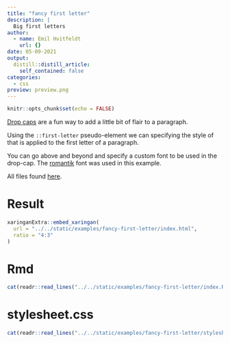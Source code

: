 ```yaml
---
title: "fancy first letter"
description: |
  Big first letters
author:
  - name: Emil Hvitfeldt
    url: {}
date: 05-09-2021
output:
  distill::distill_article:
    self_contained: false
categories:
  - css
preview: preview.png
---
```


```r
knitr::opts_chunk$set(echo = FALSE)
```

[Drop caps](https://www.smashingmagazine.com/2012/04/drop-caps-historical-use-and-current-best-practices/) are a fun way to add a little bit of flair to a paragraph.

Using the `::first-letter` pseudo-element we can specifying the style of that is applied to the first letter of a paragraph.

You can go above and beyond and specify a custom font to be used in the drop-cap. The [romantik](https://www.1001fonts.com/romantik-font.html) font was used in this example.

All files found [here](https://github.com/EmilHvitfeldt/xaringan-gallery/tree/master/fancy-first-letter).

# Result

```r
xaringanExtra::embed_xaringan(
  url = "../../static/examples/fancy-first-letter/index.html", 
  ratio = "4:3"
)
```

# Rmd

```r
cat(readr::read_lines("../../static/examples/fancy-first-letter/index.Rmd"), sep = "\n")
```

# stylesheet.css

```r
cat(readr::read_lines("../../static/examples/fancy-first-letter/stylesheet.css"), sep = "\n")
```
